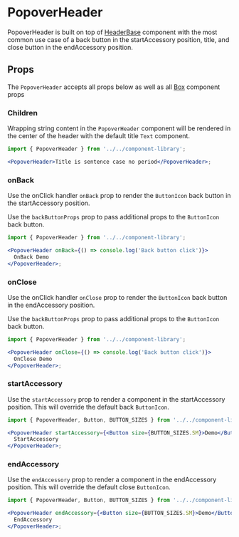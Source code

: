 
# PopoverHeader

PopoverHeader is built on top of [HeaderBase](/docs/components-componentlibrary-headerbase--default-story) component with the most common use case of a back button in the startAccessory position, title, and close button in the endAccessory position.

<Canvas>
  <Story id="components-componentlibrary-popoverheader--default-story" />
</Canvas>

## Props

The `PopoverHeader` accepts all props below as well as all [Box](/docs/ui-components-ui-box-box-stories-js--default-story#props) component props

<ArgsTable of={PopoverHeader} />

### Children

Wrapping string content in the `PopoverHeader` component will be rendered in the center of the header with the default title `Text` component.

<Canvas>
  <Story id="components-componentlibrary-popoverheader--children" />
</Canvas>

```jsx
import { PopoverHeader } from '../../component-library';

<PopoverHeader>Title is sentence case no period</PopoverHeader>;
```

### onBack

Use the onClick handler `onBack` prop to render the `ButtonIcon` back button in the startAccessory position.

Use the `backButtonProps` prop to pass additional props to the `ButtonIcon` back button.

<Canvas>
  <Story id="components-componentlibrary-popoverheader--on-back" />
</Canvas>

```jsx
import { PopoverHeader } from '../../component-library';

<PopoverHeader onBack={() => console.log('Back button click')}>
  OnBack Demo
</PopoverHeader>;
```

### onClose

Use the onClick handler `onClose` prop to render the `ButtonIcon` back button in the endAccessory position.

Use the `backButtonProps` prop to pass additional props to the `ButtonIcon` back button.

<Canvas>
  <Story id="components-componentlibrary-popoverheader--on-close" />
</Canvas>

```jsx
import { PopoverHeader } from '../../component-library';

<PopoverHeader onClose={() => console.log('Back button click')}>
  OnClose Demo
</PopoverHeader>;
```

### startAccessory

Use the `startAccessory` prop to render a component in the startAccessory position. This will override the default back `ButtonIcon`.

<Canvas>
  <Story id="components-componentlibrary-popoverheader--start-accessory" />
</Canvas>

```jsx
import { PopoverHeader, Button, BUTTON_SIZES } from '../../component-library';

<PopoverHeader startAccessory={<Button size={BUTTON_SIZES.SM}>Demo</Button>}>
  StartAccessory
</PopoverHeader>;
```

### endAccessory

Use the `endAccessory` prop to render a component in the endAccessory position. This will override the default close `ButtonIcon`.

<Canvas>
  <Story id="components-componentlibrary-popoverheader--end-accessory" />
</Canvas>

```jsx
import { PopoverHeader, Button, BUTTON_SIZES } from '../../component-library';

<PopoverHeader endAccessory={<Button size={BUTTON_SIZES.SM}>Demo</Button>}>
  EndAccessory
</PopoverHeader>;
```

